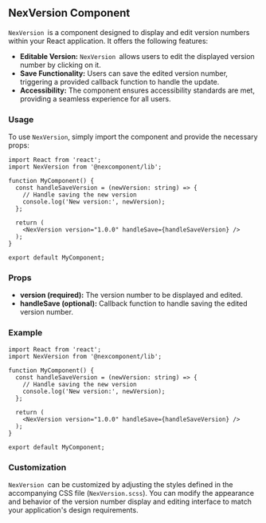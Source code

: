 ## NexVersion Component

`NexVersion `is a component designed to display and edit version numbers within your React application. It offers the following features:

* **Editable Version:** `NexVersion `allows users to edit the displayed version number by clicking on it.
* **Save Functionality:** Users can save the edited version number, triggering a provided callback function to handle the update.
* **Accessibility:** The component ensures accessibility standards are met, providing a seamless experience for all users.

### Usage

To use `NexVersion`, simply import the component and provide the necessary props:

```tsx
import React from 'react';
import NexVersion from '@nexcomponent/lib';

function MyComponent() {
  const handleSaveVersion = (newVersion: string) => {
    // Handle saving the new version
    console.log('New version:', newVersion);
  };

  return (
    <NexVersion version="1.0.0" handleSave={handleSaveVersion} />
  );
}

export default MyComponent;
```

### Props

* **version (required):** The version number to be displayed and edited.
* **handleSave (optional):** Callback function to handle saving the edited version number.

### Example

```tsx
import React from 'react';
import NexVersion from '@nexcomponent/lib';

function MyComponent() {
  const handleSaveVersion = (newVersion: string) => {
    // Handle saving the new version
    console.log('New version:', newVersion);
  };

  return (
    <NexVersion version="1.0.0" handleSave={handleSaveVersion} />
  );
}

export default MyComponent;
```

### Customization

`NexVersion `can be customized by adjusting the styles defined in the accompanying CSS file (`NexVersion.scss`). You can modify the appearance and behavior of the version number display and editing interface to match your application's design requirements.